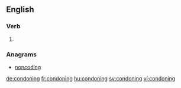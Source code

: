 
==English==

===Verb===
{{head|en}}

# {{present participle of|condone}}

===Anagrams===
* [[noncoding#English|noncoding]]

[[de:condoning]]
[[fr:condoning]]
[[hu:condoning]]
[[sv:condoning]]
[[vi:condoning]]